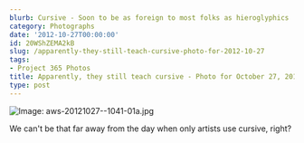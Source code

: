 ```yaml
---
blurb: Cursive - Soon to be as foreign to most folks as hieroglyphics
category: Photographs
date: '2012-10-27T00:00:00'
id: 20WShZEMA2kB
slug: /apparently-they-still-teach-cursive-photo-for-2012-10-27
tags:
- Project 365 Photos
title: Apparently, they still teach cursive - Photo for October 27, 2012
type: post
---
```


![Image: aws-20121027--1041-01a.jpg](/aws-20121027--1041-01a.jpg)

We can't be that far away from the day when only artists use cursive, right?